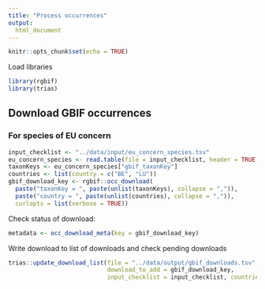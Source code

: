 ```yaml
---
title: "Process occurrences"
output: 
  html_document
---
```


```r
knitr::opts_chunk$set(echo = TRUE)
```

Load libraries

```r
library(rgbif)
library(trias)
```

## Download GBIF occurrences

### For species of EU concern

```r
input_checklist <- "../data/input/eu_concern_species.tsv"
eu_concern_species <- read.table(file = input_checklist, header = TRUE, sep = "\t")
taxonKeys <- eu_concern_species["gbif_taxonKey"]
countries <- list(country = c("BE", "LU"))
gbif_download_key <- rgbif::occ_download(
  paste("taxonKey = ", paste(unlist(taxonKeys), collapse = ",")), 
  paste("country = ", paste(unlist(countries), collapse = ",")), 
  curlopts = list(verbose = TRUE))
```


Check status of download:

```r
metadata <- occ_download_meta(key = gbif_download_key)
```

Write download to list of downloads and check pending downloads

```r
trias::update_download_list(file = "../data/output/gbif_downloads.tsv", 
                            download_to_add = gbif_download_key, 
                            input_checklist = input_checklist, countries = countries)
```
